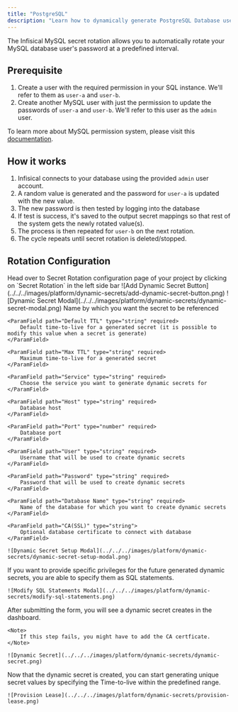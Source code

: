 ```yaml
---
title: "PostgreSQL"
description: "Learn how to dynamically generate PostgreSQL Database user passwords."
---
```


The Infisical MySQL secret rotation allows you to automatically rotate your MySQL database user's password at a predefined interval.


## Prerequisite

1. Create a user with the required permission in your SQL instance. We'll refer to them as `user-a` and `user-b`.
2. Create another MySQL user with just the permission to update the passwords of `user-a` and `user-b`. We'll refer to this user as the `admin` user.

To learn more about MySQL permission system, please visit this [documentation](https://dev.mysql.com/doc/refman/8.0/en/privileges-provided.html).

## How it works 

1. Infisical connects to your database using the provided `admin` user account.
2. A random value is generated and the password for `user-a` is updated with the new value.
3. The new password is then tested by logging into the database
4. If test is success, it's saved to the output secret mappings so that rest of the system gets the newly rotated value(s).
5. The process is then repeated for `user-b` on the next rotation.
6. The cycle repeats until secret rotation is deleted/stopped.

## Rotation Configuration

<Steps>
  <Step title="Open Secret Overview Dashboard">
	Head over to Secret Rotation configuration page of your project by clicking on `Secret Rotation` in the left side bar 
  </Step>
  <Step title="Click on the `Add Dynamic Secret` button">
	![Add Dynamic Secret Button](../../../images/platform/dynamic-secrets/add-dynamic-secret-button.png)
  </Step>
  <Step title="Select `SQL Database`">
	![Dynamic Secret Modal](../../../images/platform/dynamic-secrets/dynamic-secret-modal.png)
  </Step>
  <Step title="Provide the inputs for dynamic secret parameters">
	<ParamField path="Secret Name" type="string" required>
		Name by which you want the secret to be referenced
	</ParamField>

	<ParamField path="Default TTL" type="string" required>
		Default time-to-live for a generated secret (it is possible to modify this value when a secret is generate)
	</ParamField>

	<ParamField path="Max TTL" type="string" required>
		Maximum time-to-live for a generated secret
	</ParamField>

	<ParamField path="Service" type="string" required>
		Choose the service you want to generate dynamic secrets for
	</ParamField>

	<ParamField path="Host" type="string" required>
		Database host
	</ParamField>

	<ParamField path="Port" type="number" required>
		Database port
	</ParamField>

	<ParamField path="User" type="string" required>
		Username that will be used to create dynamic secrets
	</ParamField>

	<ParamField path="Password" type="string" required>
		Password that will be used to create dynamic secrets
	</ParamField>

	<ParamField path="Database Name" type="string" required>
		Name of the database for which you want to create dynamic secrets
	</ParamField>
 
	<ParamField path="CA(SSL)" type="string">
		Optional database certificate to connect with database
	</ParamField>

	![Dynamic Secret Setup Modal](../../../images/platform/dynamic-secrets/dynamic-secret-setup-modal.png)

  </Step>
  <Step title="(Optional) Modify SQL Statements">
  	If you want to provide specific privileges for the future generated dynamic secrets, you are able to specify them as SQL statements. 

	![Modify SQL Statements Modal](../../../images/platform/dynamic-secrets/modify-sql-statements.png)
  </Step>
  <Step title="Click `Submit`">
  	After submitting the form, you will see a dynamic secret creates in the dashboard. 

	<Note>
		If this step fails, you might have to add the CA certficate. 
	</Note>

	![Dynamic Secret](../../../images/platform/dynamic-secrets/dynamic-secret.png)
  </Step>
  <Step title="Generate dynamic secrets">
	Now that the dynamic secret is created, you can start generating unique secret values by specifying the Time-to-live within the predefined range. 

	![Provision Lease](../../../images/platform/dynamic-secrets/provision-lease.png)
  </Step>
</Steps>
